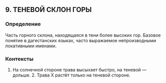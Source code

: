 ## 9. ТЕНЕВОЙ СКЛОН ГОРЫ
### Определение
Часть горного склона, находящаяся в тени более высоких гор. Базовое понятие в дагестанских языках, часто выражаемое непроизводными локативными именами.

### Контексты
1. На солнечной стороне трава высыхает быстро, на теневой — дольше. 2. Трава Х растёт только на теневой стороне.

